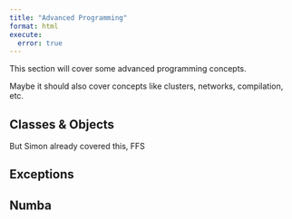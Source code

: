 ```yaml
---
title: "Advanced Programming"
format: html
execute:
  error: true
---
```


This section will cover some advanced programming concepts.

Maybe it should also cover concepts like clusters, networks, compilation, etc.

## Classes & Objects

But Simon already covered this, FFS

## Exceptions


## Numba



